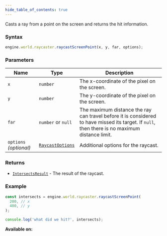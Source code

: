 ```yaml
---
hide_table_of_contents: true
---
```



Casts a ray from a point on the screen and returns the hit information.

### Syntax

```js
engine.world.raycaster.raycastScreenPoint(x, y, far, options);
```

### Parameters

| Name                   | Type                                          | Description                                                                                                                                    |
| ---------------------- | --------------------------------------------- | ---------------------------------------------------------------------------------------------------------------------------------------------- |
| `x`                    | `number`                                      | The x-coordinate of the pixel on the screen.                                                                                                   |
| `y`                    | `number`                                      | The y-coordinate of the pixel on the screen.                                                                                                   |
| `far`                  | `number` or `null`                            | The maximum distance the ray can travel before it is considered to have missed its target. If `null`, then there is no maximum distance limit. |
| `options` _(optional)_ | [`RaycastOptions`](/sdk/types/RaycastOptions) | Additional options for the raycast.                                                                                                            |

### Returns

- [`IntersectsResult`](/sdk/types/IntersectsResult) - The result of the raycast.

### Example

```js
const intersects = engine.world.raycaster.raycastScreenPoint(
  200, // x
  400, // y
);

console.log('what did we hit?', intersects);
```

**Available on:** <ClientTag />
